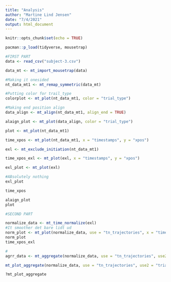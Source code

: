 ```yaml
---
title: "Analysis"
author: "Martine Lind Jensen"
date: "7/4/2021"
output: html_document
---
```


```r
knitr::opts_chunk$set(echo = TRUE)

pacman::p_load(tidyverse, mousetrap)
```

```r

#FIRST PART
data <- read_csv("subject-3.csv")

data_mt <- mt_import_mousetrap(data)

#Making it onesided
nt_data_mt1 <- mt_remap_symmetric(data_mt)

#Putting color for trail_type
colorplot <- mt_plot(nt_data_mt1, color = "trial_type")

#Making end position align 
data_align <- mt_align(nt_data_mt1, align_end = TRUE)

alaign_plot <- mt_plot(data_align, color = "trial_type")

plot <- mt_plot(nt_data_mt1)

time_xpos <- mt_plot(nt_data_mt1, x = "timestamps", y = "xpos")

exl <- mt_exclude_initiation(nt_data_mt1)

time_xpos_exl <- mt_plot(exl, x = "timestamps", y = "xpos")

exl_plot <- mt_plot(exl)

#ABsolutely nothing 
exl_plot

time_xpos

alaign_plot
plot
```



```r
#SECOND PART 

normalize_data <- mt_time_normalize(exl)
#It smoother det bare lidt ud 
norm_plot <- mt_plot(normalize_data, use = "tn_trajectories", x = "timestamps", y = "xpos")
norm_plot
time_xpos_exl

#
agrr_data <- mt_aggregate(normalize_data, use = "tn_trajectories", use2 = "trial_type")

mt_plot_aggregate(normalize_data, use = "tn_trajectories", use2 = "trial_type")

?mt_plot_aggregate
```

